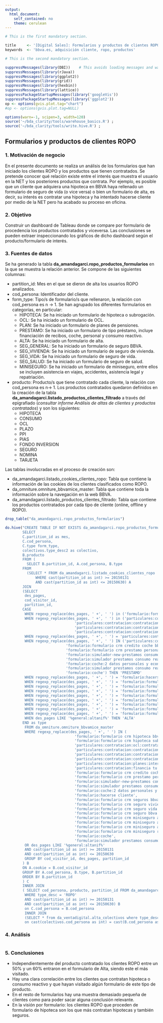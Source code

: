 ```yaml
---
output:
  html_document:
    self_contained: no
    theme: cerulean
---
```


```r
# This is the first mandatory section.

title     <- '[Digital Sales]: Formularios y productos de clientes ROPO.'
keywords  <- 'bbva.es, adquisición cliente, ropo, productos'  
```

```r
# This is the second mandatory section.

suppressMessages(library(DBI))    # This avoids loading messages and warnings showing up
suppressMessages(library(rJava))
suppressMessages(library(ggplot2))
suppressMessages(library(grid))
suppressMessages(library(hexbin))
suppressMessages(library(lattice))
suppressPackageStartupMessages(library('googleVis'))
suppressPackageStartupMessages(library('ggplot2'))
op <- options(gvis.plot.tag="chart")
#op <- options(gvis.plot.tag=NULL)

options(warn=-1, scipen=3, width=120)
source('~/bda_clarity/tools/warehouse_basics.R') ;
source('~/bda_clarity/tools/write.hive.R') ;


```

## Formularios y productos de clientes ROPO
### 1. Motivación de negocio

En el presente documento se realiza un análisis de los formularios que han iniciado los clientes ROPO y los productos que tienen contratados. Se pretende conocer qué relación existe entre el interés que muestra el usuario en la NET y los posteriores productos que contrata. Por ejemplo, es posible que un cliente que adquiera una hipoteca en BBVA haya rellenado un formulario de seguro de vida (o vice versa) o bien un formulario de alta, es decir, su interés es contratar una hipoteca y ha intentado hacerse cliente por medio de la NET pero ha acabado su proceso en oficina. 

### 2. Objetivo

Construir un dashboard de Tableau donde se compare por formulario de procedencia los productos contratados y viceversa.
Las conclusiones se pueden extraer inspeccionando los gráficos de dicho dashboard según el producto/formulario de interés.

### 3. Fuentes de datos

Se ha generado la tabla **da_amandagarci.ropo_productos_formularios** en la que se muestra la relación anterior. Se compone de las siguientes columnas:
 
 * partition_id: Mes en el que se dieron de alta los usuarios ROPO analizados.
 * cod_persona: Identificador del cliente.
 * form_type: Tipo/s de formulario/s que rellenaron, la relación con cod_persona es n -> 1. Se han agrupado los diferentes formularios en categorías, en particular:
    + HIPOTECA: Se ha iniciado un formulario de hipoteca o subrogación.
    + OCL: Se ha iniciado un formulario de OCL.
    + PLAN: Se ha iniciado un formulario de planes de pensiones.
    + PRESTAMO: Se ha iniciado un formulario de tipo préstamo, incluye financiación de recibos, coche, personal y consumo reactivo.
    + ALTA: Se ha iniciado un formulario de alta.
    + SEG_GENERAL: Se ha iniciado un formulario de seguro BBVA.
    + SEG_VIVIENDA: Se ha iniciado un formulario de seguro de vivienda.
    + SEG_VIDA: Se ha iniciado un formulario de seguro de vida.
    + SEG_SALUD: Se ha iniciado un formulario de seguro de salud.
    + MINISEGURO: Se ha iniciado un formulario de miniseguro, entre ellos se incluyen asistencia en viajes, accidentes, asistencia legal y repatriación.
 * producto: Producto/s que tiene contratado cada cliente, la relación con cod_persona es n-> 1. Los productos contratados quedaron definidos en la creación de la tabla **da_amandagarci.listado_productos_clientes_filtrado** a través del epigrafiado (*consultar informe Análisis de altas de clientes y productos contratados*) y son los siguientes:
    + HIPOTECA
    + CONSUMO
    + OCL
    + PLAZO  
    + PPI  
    + PIAS  
    + FONDO INVERSION
    + SEGURO
    + NOMINA
    + TARJETA
  
Las tablas involucradas en el proceso de creación son:

* da_amandagarci.listado_cookies_clientes_ropo: Tabla que contiene la información de las cookies de los clientes clasificados como ROPO.
* da_omniture.omniture_bbvamice_master: Tabla que contiene toda la información sobre la navegación en la web BBVA.
* da_amandagarci.listado_productos_clientes_filtrado: Tabla que contiene los productos contratados por cada tipo de cliente (online, offline y ROPO).

```r
drop_table("da_amandagarci.ropo_productos_formularios")

do.hive("CREATE TABLE IF NOT EXISTS da_amandagarci.ropo_productos_formularios AS
        SELECT 
        C.partition_id as mes, 
        C.cod_persona, 
        C.type form_type,
        colectivos.type_desc2 as colectivo,
        B.producto 
        FROM (
          SELECT B.partition_id, A.cod_persona, B.type
        FROM 
          (SELECT * FROM da_amandagarci.listado_cookies_clientes_ropo 
              WHERE cast(partition_id as int) >= 20150131
              AND cast(partition_id as int) <= 20150630) A
        JOIN 
        (SELECT 
         des_pages, 
         cod_visitor_id, 
         partition_id,
        CASE 
         WHEN regexp_replace(des_pages, ' +', ' ') in ('formulario:formulario crm hipoteca bbva','formulario:formulario crm hipoteca subrogacion') THEN 'HIPOTECA'
         WHEN regexp_replace(des_pages, ' +', ' ') in ('particulares:contratacion:ocl:contratacionproductos:paso 0 mostrarpaso_informacionproductoocl',
                                'particulares:contratacion:contratacionproductos:paso 0 mostrarpaso_informacionproductoocl',
                                'particulares:contratacion:contratacion ocl coche:paso 0 contratacion',
                                'particulares:contratacion:contratacion ocl multidestino:paso 0 contratacion') THEN 'OCL'
         WHEN regexp_replace(des_pages, ' +', ' ') = 'particulares:contratacion:planes:intervinientes:paso 0 contratacion intervinientes-mostrar lista int' THEN 'PLAN'
         WHEN regexp_replace(des_pages, ' +', ' ') IN ('particulares:contratacion:financia tu recibo:paso 1 entrada',
                            'formulario:formulario crm credito coche bbva online',
                            'formulario:formulario crm prestamo personal online',
                            'formulario:simulador-new-prestamos consumo reactivo:2 datos personales y economicos',
                            'formulario:simulador prestamos consumo reactivo:2 datos personales y economicos', 
                            'formulario:coche:2 datos personales y economicos', 
                            'formulario:simulador prestamos consumo reactivo', 
                            'formulario:coche') THEN 'PRESTAMO'
         WHEN regexp_replace(des_pages, ' +', ' ') = 'formulario:hacerse cliente' THEN 'ALTA'
         WHEN regexp_replace(des_pages, ' +', ' ') = 'formulario:formulario crm seguros bbva' THEN 'SEG_GENERAL'
         WHEN regexp_replace(des_pages, ' +', ' ') = 'formulario:formulario crm seguro vivienda' THEN 'SEG_VIVIENDA'
         WHEN regexp_replace(des_pages, ' +', ' ') = 'formulario:formulario crm seguro vida' THEN 'SEG_VIDA'
         WHEN regexp_replace(des_pages, ' +', ' ') = 'formulario:formulario crm seguro bbva salud' THEN 'SEG_SALUD'
         WHEN regexp_replace(des_pages, ' +', ' ') = 'formulario:formulario crm miniseguro asistencia en viajes bbva' THEN 'MINISEGURO'
         WHEN regexp_replace(des_pages, ' +', ' ') = 'formulario:formulario crm miniseguro accidentes bbva' THEN 'MINISEGURO'
         WHEN regexp_replace(des_pages, ' +', ' ') = 'formulario:formulario crm miniseguro asistencia legal' THEN 'MINISEGURO'
         WHEN regexp_replace(des_pages, ' +', ' ') = 'formulario:formulario crm miniseguro repatriacion bbva' THEN 'MINISEGURO'
         WHEN des_pages LIKE '%general:altanif%' THEN 'ALTA'
        END as type 
         FROM da_omniture.omniture_bbvamice_master 
         WHERE regexp_replace(des_pages, ' +', ' ') IN ( 
                                'formulario:formulario crm hipoteca bbva',
                                'formulario:formulario crm hipoteca subrogacion',
                                'particulares:contratacion:ocl:contratacionproductos:paso 0 mostrarpaso_informacionproductoocl',
                                'particulares:contratacion:contratacionproductos:paso 0 mostrarpaso_informacionproductoocl',
                                'particulares:contratacion:contratacion ocl coche:paso 0 contratacion',
                                'particulares:contratacion:contratacion ocl multidestino:paso 0 contratacion',
                                'particulares:contratacion:planes:intervinientes:paso 0 contratacion intervinientes-mostrar lista int',
                                'particulares:contratacion:financia tu recibo:paso 1 entrada',
                                'formulario:formulario crm credito coche bbva online',
                                'formulario:formulario crm prestamo personal online',
                                'formulario:simulador-new-prestamos consumo reactivo:2 datos personales y economicos',
                                'formulario:simulador prestamos consumo reactivo:2 datos personales y economicos',
                                'formulario:coche:2 datos personales y economicos',
                                'formulario:hacerse cliente',
                                'formulario:formulario crm seguros bbva',   
                                'formulario:formulario crm seguro vivienda',
                                'formulario:formulario crm seguro vida',
                                'formulario:formulario crm seguro bbva salud',
                                'formulario:formulario crm miniseguro asistencia en viajes bbva',
                                'formulario:formulario crm miniseguro accidentes bbva',
                                'formulario:formulario crm miniseguro asistencia legal',
                                'formulario:formulario crm miniseguro repatriacion bbva',
                                'formulario:coche',
                                'formulario:simulador prestamos consumo reactivo')
         OR des_pages LIKE '%general:altanif%'
         AND cast(partition_id as int) >= 20150131
         AND cast(partition_id as int) <= 20150630
         GROUP BY cod_visitor_id, des_pages, partition_id
        ) B
        ON A.cookie = B.cod_visitor_id
        GROUP BY A.cod_persona, B.type, B.partition_id
        ORDER BY B.partition_id
        ) C
        INNER JOIN 
        ( SELECT cod_persona, producto, partition_id FROM da_amandagarci.listado_productos_clientes_filtrado
         WHERE type_desc = 'ROPO'
         AND cast(partition_id as int) >= 20150131
         AND cast(partition_id as int) <= 20150630) B
         on C.cod_persona = B.cod_persona
         INNER JOIN 
         (SELECT * from da_ventadigital.alta_colectivos where type_desc2 in ('3.COL_ROPO', '4.RST_ROPO')) colectivos
         on cast(colectivos.cod_persona as int) = cast(B.cod_persona as int)");
```

### 4. Análisis


<div id="bg">
  <img src="main_captacion_files/figure-html/Formulariosproductos.png" alt="">
</div>  

### 5. Conclusiones

* Independientemente del producto contratado los clientes ROPO entre un 50% y un 60% entraron en el formulario de Alta, siendo este el más visitado. 
* Hay una clara correlación entre los clientes que contratan hipoteca o consumo reactivo y que hayan visitado algún formulario de este tipo de producto. 
* En el resto de formularios hay una muestra demasiado pequeña de clientes como para poder sacar alguna conclusión relevante. 
* En la visión por formulario: los clientes ROPO que proceden de formulario de hipoteca son los que más contratan hipotecas y también seguros. 



